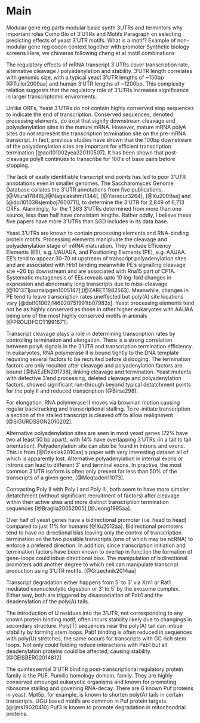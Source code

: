# Main

Modular gene reg
  parts
  modular
    basic
    synth
3UTRs and termintors
  why important
  roles
Comp Bio of 3'UTRs and Motifs
  Paragraph on selecting predicting effects of yeast 3'UTR motifs.
  What is a motif?
Example of non-modular gene reg
  codon context together with promoter
Synthetic biology screens
Here, we
  chimeras
  following cheng et al
  motif combinations

The regulatory effects of mRNA transcript 3'UTRs cover transcription rate, alternative cleavage / polyadenylation and stability. 3'UTR length correlates with genomic size, with a typical yeast 3'UTR lengths of ~150bp [@Tuller2009aa] and human 3'UTR lengths of ~1200bp. This complexity relation suggests that the regulatory role of 3'UTRs increases significance in larger transcriptomic enviroments. 

Unlike ORFs, Yeast 3'UTRs do not contain highly conserved stop sequences to indicate the end of transcription. Conserved sequences, denoted processing elements, do exist that signify downstream cleavage and polyadenylation sites in the mature mRNA. However, mature mRNA polyA sites do not represent the transcription termination site on the pre-mRNA transcript. In fact, previous studies have shown that the 100bp downstream of the polyadenylation sites are important for efficient transcription termination [@doi101002yea320110507]. It has been shown that post-cleavage polyII continues to transcribe for 100's of base pairs before stopping.

The lack of easily identifiable transcript end points has led to poor 3'UTR annotations even in smaller genomes.  The Saccharomyces Genome Database collates the 3'UTR annotations from five publications, [@Miura17846],[@Nagalakshmi1344], [@Yassour3264], [@Xu2009aa] and [@doi101038sjemboj7600711], to determine the 3'UTR for 2,849 of 6,713 ORFs. Alarmingly, for the 1,363 3'UTRs determined from more than one source, less than half have consistant lengths. Rather oddly, I believe these five papers have more 3`UTRs than SGD includes in its data base.

Yeast 3'UTRs are known to contain processing elements and RNA-binding protein motifs. Processing elements manipluate the cleavage and polyadenylation stage of mRNA maturation. They include Efficency Elements (EE), e.g. UAUAUA, and Positioning Elements (PE), e.g. AAUAA. EE's tend to appear 30-70 nt upstream of transcript polyadenylation sites and are associated with Hrb1 binding meanwhile PE's signalling cleavage site ~20 bp downstream and are associated with Rna15 part of CF1A. Systematic mutagenesis of EEs reveals upto 10 log-fold changes in expression and abnormally long transcripts due to miss-cleavage [@101371journalpgen1005147],[@ZARET1982563]. Meanwhile, changes in PE tend to leave transcription rates uneffected but poly(A) site locations vary [@doi101002j146020751991tb07983x]. Yeast processing elements tend not be as highly conserved as those in other higher eukaryotes with AAUAA being one of the most highly conserved motifs in animals [@PROUDFOOT1991671]. 

Transcript cleavage plays a role in determining transcription rates by controlling termination and elongation. There is a strong correlation between polyA signals in the 3'UTR and transcription termination efficiency. In eukaryotes, RNA polymerase II is bound tightly to the DNA template requiring several factors to be recruited before dislodging. The termination factors are only recuited after cleavage and polyadenylation factors are bound [@BAEJEN201738], linking cleavage and termination. Yeast mutants with defective 3'end processing, deleted cleavage and polyadenylation factors, showed significant run-through beyond typical detatchment points for the poly II and reduced transcription [@Birse298].

For elongation, RNA polymerase II moves via brownian motion causing regular backtracking and transcriptional stalling.  To re-initiate transcription a section of the stalled transcript is cleaved off to allow realignment [@SIGURDSSON2010202]. 

Alternative polyadenylation sites are seen in most yeast genes (72% have two at least 50 bp apart), with 14% have overlapping 3'UTRs (in a tail to tail orientation). Polyadenylation site can also be found in introns and exons. This is from [@Ozsolak2010aa] a paper with very interesting dataset all of which is apparently lost. Alternative polyadenylation in internal exons or introns can lead to different 3' end terminal exons. In practise, the most common 3'UTR isoform is often only present far less than 50% of the transcripts of a given gene, [@Moqtaderi11073].

Contrasting Poly II with Poly I and Poly III, both seem to have more simpler detatchment (without significant recruitment of factors) after cleavage within their active sites and more distinct transcription termination sequences [@Braglia20052005],[@Jeong1995aa].

Over half of yeast genes have a bidirectional promoter (i.e. head to head) compared to just 11% for humans [@Xu2012aa]. Bidirectional promoters tend to have no directional bias leaving only the control of transcription termination on the two possible transcripts (one of which may be ncRNA) to enforce a prefered direction. In addition, since transcription initiation and termination factors have been known to overlap in function the formation of gene-loops could inbue directional bias. The manipulation of bidirectional promoters add another degree to which cell can manipulate transcript production using 3'UTR motifs. [@Grzechnik2014aa]

Transcript degradation either happens from 5' to 3' via Xrn1 or Rat1 mediated exonucleolytic digestion or 3' to 5' by the exosome complex. Either way, both are triggered by disassociation of Pab1 and the deadenylation of the poly(A) tails.

The introduction of U residues into the 3'UTR, not corresponding to any known protein binding motif, often incurs stability likely due to changings in secondary structure. Poly(T) sequences near the poly(A) tail can imbue stability by forming stem loops. Pab1 binding is often reduced in sequences with poly(U) stretches, the same occurs for transcripts with GC rich stem loops. Not only could folding reduce interactions with Pab1 but all deadenylation proteins could be affected, causing stability. [@GEISBERG2014812]

The quintessential 3'UTR binding post-transcriptional regulatory protein family is the PUF, Pumilio homology domain, family. They are highly conserved amoungst eukaryotic organisms and known for promoting ribosome stalling and govening RNA-decay. There are 6 known Puf proteins in yeast. Mpt5p, for example, is known to shorten poly(A) tails in certain transcripts. UGU based motifs are common in Puf protein targets. [@ijms19020410] Puf3 is known to promote degradation in mitochondrial proteins. 